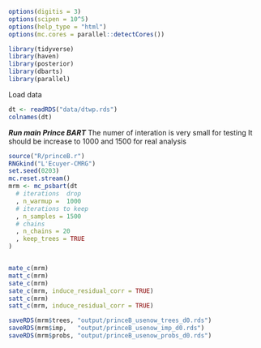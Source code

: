 

```r
options(digitis = 3)
options(scipen = 10^5)
options(help_type = "html")
options(mc.cores = parallel::detectCores())

library(tidyverse)
library(haven)
library(posterior)
library(dbarts)
library(parallel)
```

Load data
```r
dt <- readRDS("data/dtwp.rds")
colnames(dt)
```

***Run main Prince BART***
The numer of interation is very small for testing
It should be increase to 1000 and 1500 for real analysis 
```r
source("R/princeB.r")
RNGkind("L'Ecuyer-CMRG")
set.seed(0203)
mc.reset.stream()
mrm <- mc_psbart(dt
  # iterations  drop
  , n_warmup =  1000
  # iterations to keep
  , n_samples = 1500
  # chains
  , n_chains = 20
  , keep_trees = TRUE
)


mate_c(mrm)
matt_c(mrm)
sate_c(mrm)
sate_c(mrm, induce_residual_corr = TRUE)
satt_c(mrm)
satt_c(mrm, induce_residual_corr = TRUE)
```

```r
saveRDS(mrm$trees, "output/princeB_usenow_trees_d0.rds")
saveRDS(mrm$imp,   "output/princeB_usenow_imp_d0.rds")
saveRDS(mrm$probs, "output/princeB_usenow_probs_d0.rds")
```